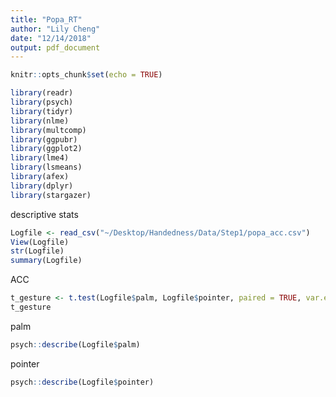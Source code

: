 ```yaml
---
title: "Popa_RT"
author: "Lily Cheng"
date: "12/14/2018"
output: pdf_document
---
```


```r
knitr::opts_chunk$set(echo = TRUE)
```

```r
library(readr)
library(psych)
library(tidyr)
library(nlme)
library(multcomp)
library(ggpubr)
library(ggplot2)
library(lme4)
library(lsmeans)
library(afex)
library(dplyr)
library(stargazer)
```
descriptive stats
```r
Logfile <- read_csv("~/Desktop/Handedness/Data/Step1/popa_acc.csv")
View(Logfile)
str(Logfile)
summary(Logfile)
```

ACC
```r
t_gesture <- t.test(Logfile$palm, Logfile$pointer, paired = TRUE, var.equal = TRUE)
t_gesture
```
palm
```r
psych::describe(Logfile$palm)
```


pointer
```r
psych::describe(Logfile$pointer)
```
